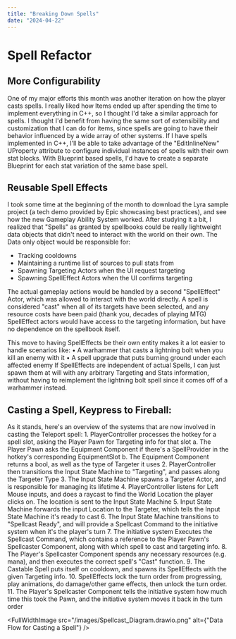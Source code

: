```yaml
---
title: "Breaking Down Spells"
date: "2024-04-22"
---
```

# Spell Refactor
## More Configurability
One of my major efforts this month was another iteration on how the player casts spells. I really liked how Items ended up after spending the time to implement everything in C++, so I thought I'd take a similar approach for spells. I thought I'd benefit from having the same sort of extensibility and customization that I can do for items, since spells are going to have their behavior influenced by a wide array of other systems. If I have spells implemented in C++, I'll be able to take advantage of the "EditInlineNew" UProperty attribute to configure individual instances of spells with their own stat blocks. With Blueprint based spells, I'd have to create a separate Blueprint for each stat variation of the same base spell. 

## Reusable Spell Effects
I took some time at the beginning of the month to download the Lyra sample project (a tech demo provided by Epic showcasing best practices), and see how the new Gameplay Ability System worked. After studying it a bit, I realized that "Spells" as granted by spellbooks could be really lightweight data objects that didn't need to interact with the world on their own. The Data only object would be responsible for:
- Tracking cooldowns
- Maintaining a runtime list of sources to pull stats from
- Spawning Targeting Actors when the UI request targeting
- Spawning SpellEffect Actors when the UI confirms targeting

The actual gameplay actions would be handled by a second "SpellEffect" Actor, which was allowed to interact with the world directly. A spell is considered "cast" when all of its targets have been selected, and any resource costs have been paid (thank you, decades of playing MTG) SpellEffect actors would have access to the targeting information, but have no dependence on the spellbook itself.

This move to having SpellEffects be their own entity makes it a lot easier to handle scenarios like: 
	• A warhammer that casts a lightning bolt when you kill an enemy with it
	• A spell upgrade that puts burning ground under each affected enemy
If SpellEffects are independent of actual Spells, I can just spawn them at will with any arbitrary Targeting and Stats information, without having to reimplement the lightning bolt spell since it comes off of a warhammer instead.

## Casting a Spell, Keypress to Fireball:
As it stands, here's an overview of the systems that are now involved in casting the Teleport spell:
	1. PlayerController processes the hotkey for a spell slot, asking the Player Pawn for Targeting info for that slot
		a. The Player Pawn asks the Equipment Component if there's a SpellProvider in the hotkey's corresponding EquipmentSlot
		b. The Equipment Component returns a bool, as well as the type of Targeter it uses
	2. PlayerController then transitions the Input State Machine to "Targeting", and passes along the Targeter Type
	3. The Input State Machine spawns a Targeter Actor, and is responsible for managing its lifetime
	4. PlayerController listens for Left Mouse inputs, and does a raycast to find the World Location the player clicks on. The location is sent to the Input State Machine
	5. Input State Machine forwards the input Location to the Targeter, which tells the Input State Machine it's ready to cast
	6. The Input State Machine transitions to "Spellcast Ready", and will provide a Spellcast Command to the initiative system when it's the player's turn
	7. The initiative system Executes the Spellcast Command, which contains a reference to the Player Pawn's Spellcaster Component, along with which spell to cast and targeting info.
	8. The Player's Spellcaster Component spends any necessary resources (e.g. mana), and then executes the correct spell's "Cast" function.
	9. The Castable Spell puts itself on cooldown, and spawns its SpellEffects with the given Targeting info.
	10. SpellEffects lock the turn order from progressing, play animations, do damage/other game effects, then unlock the turn order.
	11. The Player's Spellcaster Component tells the initiative system how much time this took the Pawn, and the initiative system moves it back in the turn order

<FullWidthImage
  src="/images/Spellcast_Diagram.drawio.png"
  alt={"Data Flow for Casting a Spell"}
/>
